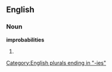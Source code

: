 ==English==

===Noun===
'''improbabilities'''

# {{plural of|[[improbability]]}}

[[Category:English plurals ending in "-ies"]]